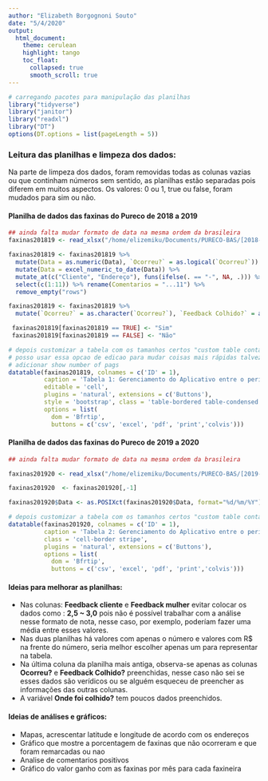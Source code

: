 ```yaml
---
author: "Elizabeth Borgognoni Souto"
date: "5/4/2020"
output: 
  html_document:
    theme: cerulean
    highlight: tango
    toc_float:
      collapsed: true
      smooth_scroll: true
---
```


```r
# carregando pacotes para manipulação das planilhas
library("tidyverse")
library("janitor")
library("readxl")
library("DT")
options(DT.options = list(pageLength = 5))
```


### Leitura das planilhas e limpeza dos dados:

Na parte de limpeza dos dados, foram removidas todas as colunas vazias ou que continham números sem sentido, as planilhas estão separadas pois diferem em muitos aspectos. Os valores: 0 ou 1, true ou false, foram mudados para sim ou não.

#### Planilha de dados das faxinas do Pureco de 2018 a 2019
```r

## ainda falta mudar formato de data na mesma ordem da brasileira
faxinas201819 <- read_xlsx("/home/elizemiku/Documents/PURECO-BAS/[2018-2019]GerenciamentodoAplicativo.xlsx", skip = 1, col_names = TRUE)

faxinas201819 <- faxinas201819 %>% 
  mutate(Data = as.numeric(Data), `Ocorreu?` = as.logical(`Ocorreu?`)) %>%
  mutate(Data = excel_numeric_to_date(Data)) %>% 
  mutate_at(c("Cliente", "Endereço"), funs(ifelse(. == "-", NA, .))) %>%
  select(c(1:11)) %>% rename(Comentarios = "...11") %>% 
  remove_empty("rows") 

faxinas201819 <- faxinas201819 %>%
  mutate(`Ocorreu?` = as.character(`Ocorreu?`), `Feedback Colhido?` = as.character(`Feedback Colhido?`))

 faxinas201819[faxinas201819 == TRUE] <- "Sim"
 faxinas201819[faxinas201819 == FALSE] <- "Não"

```

```r
# depois customizar a tabela com os tamanhos certos "custom table container"
# posso usar essa opcao de edicao para mudar coisas mais rápidas talvez
# adicionar show number of pags
datatable(faxinas201819, colnames = c('ID' = 1), 
          caption = 'Tabela 1: Gerenciamento do Aplicativo entre o período de 2018 a 2019.', 
          editable = 'cell',
          plugins = 'natural', extensions = c('Buttons'), 
          style = 'bootstrap', class = 'table-bordered table-condensed',
          options = list(
            dom = 'Bfrtip',
            buttons = c('csv', 'excel', 'pdf', 'print','colvis')))

```

#### Planilha de dados das faxinas do Pureco de 2019 a 2020
```r

## ainda falta mudar formato de data na mesma ordem da brasileira

faxinas201920 <- read_xlsx("/home/elizemiku/Documents/PURECO-BAS/[2019-2020]GerenciamentodoAplicativo.xlsx", sheet = 2, skip = 1, col_names = TRUE)

faxinas201920  <- faxinas201920[,-1]

faxinas201920$Data <- as.POSIXct(faxinas201920$Data, format="%d/%m/%Y")


```

```r
# depois customizar a tabela com os tamanhos certos "custom table container"
datatable(faxinas201920, colnames = c('ID' = 1),
          caption = 'Tabela 2: Gerenciamento do Aplicativo entre o período de 2019 a 2020.',
          class = 'cell-border stripe', 
          plugins = 'natural', extensions = c('Buttons'), 
          options = list(
            dom = 'Bfrtip',
            buttons = c('csv', 'excel', 'pdf', 'print','colvis')))
```


#### Ideias para melhorar as planilhas: 

- | Nas colunas: **Feedback cliente** e **Feedback mulher** evitar colocar os dados como : **2,5 ~ 3,0** pois não é possível trabalhar com a análise nesse formato de nota, nesse caso, por exemplo, poderíam fazer uma média entre esses valores.

- | Nas duas planilhas há valores com apenas o número e valores com R$ na frente do número, seria melhor escolher apenas um para representar na tabela. 

- | Na última coluna da planilha mais antiga, observa-se apenas as colunas **Ocorreu?** e **Feedback Colhido?** preenchidas, nesse caso não sei se esses dados são verídicos ou se alguém esqueceu de preencher as informações das outras  colunas.

- | A variável **Onde foi colhido?** tem poucos dados preenchidos.

#### Ideias de análises e gráficos:

- | Mapas, acrescentar latitude e longitude de acordo com os endereços
- | Gráfico que mostre a porcentagem de faxinas que não ocorreram e que foram remarcadas ou nao
- | Analise de comentarios positivos 
- | Gráfico do valor ganho com as faxinas por mês para cada faxineira 
